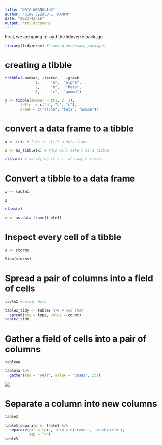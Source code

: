 ```yaml
---
title: "DATA WRANGLING"
author: "KING JEZALD L. RAMON"
date: "2023-03-16"
output: html_document
---
```


First, we are going to load the tidyverse package

```r
library(tidyverse) #Loading necessary packages
```

# creating a tibble 

```r
tribble(~number, ~letter,   ~greek,
              1,     "a",  "alpha",
              2,     "b",   "beta",
              3,     "c",  "gamma")
```

```r
y <- tibble(number = c(1, 2, 3), 
       letter = c("a", "b", "c"),
       greek = c("alpha", "beta", "gamma"))
```

# convert a data frame to a tibble

```r
x <- iris # Iris is still a data frame
```

```r
x <- as_tibble(x) # This will make x as a tibble
```

```r
class(x) # Verifying if x is already a tibble
```

# Convert a tibble to a data frame 

```r
z <- table1
```

```r
z
```

```r
class(z)
```

```r
z <- as.data.frame(table1)
```

#  Inspect every cell of a tibble

```r
s <- storms
```

```r
View(storms)
```

# Spread a pair of columns into a field of cells

```r
table2 #untidy data
```

```r
table2_tidy <- table2 %>% # and them
  spread(key = type, value = count)
table2_tidy
```

# Gather a field of cells into a pair of columns

```r
table4a
```
```r
table4a %>% 
  gather(key = "year", value = "cases", 2:3)
```

![](wide-to-long.png)

# Separate a column into new columns

```r
table3
```

```r
table3_separate <- table3 %>% 
  separate(col = rate, into = c("cases", "population"), 
           sep = "/")
table3
```